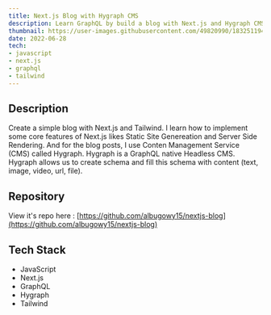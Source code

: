 ```yaml
---
title: Next.js Blog with Hygraph CMS
description: Learn GraphQL by build a blog with Next.js and Hygraph CMS
thumbnail: https://user-images.githubusercontent.com/49820990/183251194-a3d94da5-a0db-4a4a-9ed5-608731e525ae.png
date: 2022-06-28
tech:
- javascript
- next.js
- graphql
- tailwind
---
```


## Description

Create a simple blog with Next.js and Tailwind. I learn how to implement some core features of Next.js likes Static Site Genereation and Server Side Rendering. And for the blog posts, I use Conten Management Service (CMS) called Hygraph. Hygraph is a GraphQL native Headless CMS. Hygraph allows us to create schema and fill this schema with content (text, image, video, url, file).

## Repository

View it's repo here : [https://github.com/albugowy15/nextjs-blog](https://github.com/albugowy15/nextjs-blog)

## Tech Stack

- JavaScript
- Next.js
- GraphQL
- Hygraph
- Tailwind